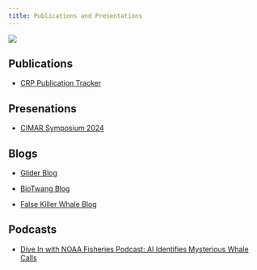 ```yaml
---
title: Publications and Presentations
---
```


![](images/Wave_wWhales_v4.png)

## Publications

-   [CRP Publication Tracker](https://docs.google.com/spreadsheets/d/1Gr7wMm2XdoMDgiIKQhjz_TQthVucwrKmpxWa2dnLm7U/edit?usp=sharing){target="_blank"}

## Presenations

-   [CIMAR Symposium 2024](http://www.soest.hawaii.edu/cimar/symposium2024/){target="_blank"}

## Blogs

-   [Glider Blog](https://www.fisheries.noaa.gov/science-blog/sound-bytes-its-boat-its-plane-its-passive-acoustic-ocean-glider){target="_blank"}

-   [BioTwang Blog](https://www.fisheries.noaa.gov/feature-story/hey-google-find-new-whale-sound){target="_blank"}

-   [False Killer Whale Blog](https://www.fisheries.noaa.gov/feature-story/endangered-population-false-killer-whales-main-hawaiian-islands-declining)

## Podcasts

-   [Dive In with NOAA Fisheries Podcast: AI Identifies Mysterious Whale Calls](https://www.fisheries.noaa.gov/podcast/ai-identifies-mysterious-whale-calls){target="_blank"}
